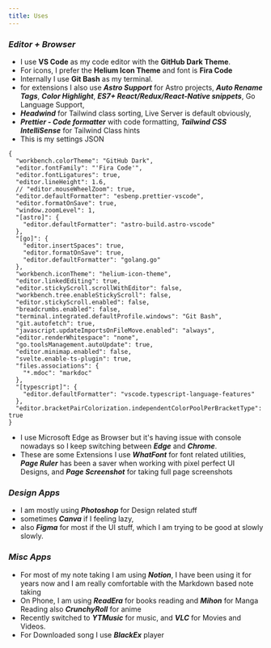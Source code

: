 ```yaml
---
title: Uses
---
```

### *Editor  + Browser*&#x20;

* I use **VS Code** as my code editor with the **GitHub Dark Theme**.&#x20;
* For icons, I prefer the **Helium Icon Theme** and font is **Fira Code**
* Internally I use **Git Bash** as my terminal.
* for extensions I also use ***Astro Support*** for Astro projects, ***Auto Rename Tags***, ***Color Highlight***, ***ES7+ React/Redux/React-Native snippets***, Go Language Support,&#x20;
* ***Headwind*** for Tailwind class sorting, Live Server is default obviously,&#x20;
* ***Prettier - Code formatter*** with code formatting, ***Tailwind CSS IntelliSense*** for Tailwind Class hints
* This is my settings JSON

```
{
  "workbench.colorTheme": "GitHub Dark",
  "editor.fontFamily": "'Fira Code'",
  "editor.fontLigatures": true,
  "editor.lineHeight": 1.6,
  // "editor.mouseWheelZoom": true,
  "editor.defaultFormatter": "esbenp.prettier-vscode",
  "editor.formatOnSave": true,
  "window.zoomLevel": 1,
  "[astro]": {
    "editor.defaultFormatter": "astro-build.astro-vscode"
  },
  "[go]": {
    "editor.insertSpaces": true,
    "editor.formatOnSave": true,
    "editor.defaultFormatter": "golang.go"
  },
  "workbench.iconTheme": "helium-icon-theme",
  "editor.linkedEditing": true,
  "editor.stickyScroll.scrollWithEditor": false,
  "workbench.tree.enableStickyScroll": false,
  "editor.stickyScroll.enabled": false,
  "breadcrumbs.enabled": false,
  "terminal.integrated.defaultProfile.windows": "Git Bash",
  "git.autofetch": true,
  "javascript.updateImportsOnFileMove.enabled": "always",
  "editor.renderWhitespace": "none",
  "go.toolsManagement.autoUpdate": true,
  "editor.minimap.enabled": false,
  "svelte.enable-ts-plugin": true,
  "files.associations": {
    "*.mdoc": "markdoc"
  },
  "[typescript]": {
    "editor.defaultFormatter": "vscode.typescript-language-features"
  },
  "editor.bracketPairColorization.independentColorPoolPerBracketType": true
}
```

* I use Microsoft Edge as Browser but it's having issue with console nowadays so I keep switching between ***Edge*** and ***Chrome***.
* These are some Extensions I use ***WhatFont***  for font related utilities, ***Page Ruler*** has been a saver when working with pixel perfect UI Designs, and ***Page Screenshot*** for taking full page  screenshots

### *Design Apps*

* I am mostly using ***Photoshop*** for Design related stuff&#x20;
* sometimes ***Canva*** if I feeling lazy,&#x20;
* also ***Figma*** for most if the UI stuff, which I am trying to be good at slowly slowly.

### *Misc Apps*

* For most of my note taking I am using ***Notion***, I have been using it for years now and I am really comfortable with the Markdown based note taking
* On Phone, I am using ***ReadEra*** for books reading and ***Mihon*** for Manga Reading also ***CrunchyRoll*** for anime
* Recently switched to ***YTMusic*** for music, and ***VLC*** for Movies and Videos.
* For Downloaded song I use ***BlackEx*** player
